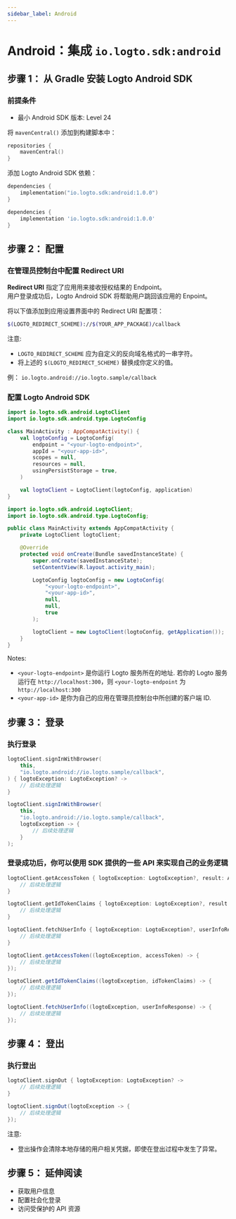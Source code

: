 ```yaml
---
sidebar_label: Android
---
```



# Android：集成 `io.logto.sdk:android`

## 步骤 1： 从 Gradle 安装 Logto Android SDK

### 前提条件

- 最小 Android SDK 版本: Level 24

将 `mavenCentral()` 添加到构建脚本中：

```kotlin
repositories {
    mavenCentral()
}
```

添加 Logto Android SDK 依赖：

<Tabs>

<TabItem value="kotlin" label="Kotlin">

```kotlin
dependencies {
    implementation("io.logto.sdk:android:1.0.0")
}
```

</TabItem>

<TabItem value="groovy" label="Groovy">

```groovy
dependencies {
    implementation 'io.logto.sdk:android:1.0.0'
}
```

</TabItem>

</Tabs>

## 步骤 2： 配置

### 在管理员控制台中配置 Redirect URI

<Admonition type="note">
  <b>Redirect URI</b> 指定了应用用来接收授权结果的 Endpoint。
  <br />
  用户登录成功后，Logto Android SDK 将帮助用户跳回该应用的 Enpoint。
</Admonition>

将以下值添加到应用设置界面中的 Redirect URI 配置项：

```bash
$(LOGTO_REDIRECT_SCHEME)://$(YOUR_APP_PACKAGE)/callback
```

注意:

- `LOGTO_REDIRECT_SCHEME` 应为自定义的反向域名格式的一串字符。
- 将上述的 `$(LOGTO_REDIRECT_SCHEME)` 替换成你定义的值。

例： `io.logto.android://io.logto.sample/callback`

### 配置 Logto Android SDK

<Tabs>

<TabItem value="kotlin" label="Kotlin">

```kotlin
import io.logto.sdk.android.LogtoClient
import io.logto.sdk.android.type.LogtoConfig

class MainActivity : AppCompatActivity() {
    val logtoConfig = LogtoConfig(
        endpoint = "<your-logto-endpoint>",
        appId = "<your-app-id>",
        scopes = null,
        resources = null,
        usingPersistStorage = true,
    )

    val logtoClient = LogtoClient(logtoConfig, application)
}
```

</TabItem>

<TabItem value="java" label="Java">

```java
import io.logto.sdk.android.LogtoClient;
import io.logto.sdk.android.type.LogtoConfig;

public class MainActivity extends AppCompatActivity {
    private LogtoClient logtoClient;

    @Override
    protected void onCreate(Bundle savedInstanceState) {
        super.onCreate(savedInstanceState);
        setContentView(R.layout.activity_main);

        LogtoConfig logtoConfig = new LogtoConfig(
            "<your-logto-endpoint>",
            "<your-app-id>",
            null,
            null,
            true
        );

        logtoClient = new LogtoClient(logtoConfig, getApplication());
    }
}
```

</TabItem>

</Tabs>

Notes:

- `<your-logto-endpoint>` 是你运行 Logto 服务所在的地址. 若你的 Logto 服务运行在 `http://localhost:300`，则 `<your-logto-endpoint` 为 `http://localhost:300`
- `<your-app-id>` 是你为自己的应用在管理员控制台中所创建的客户端 ID.

## 步骤 3： 登录

### 执行登录

<Tabs>

<TabItem value="kotlin" label="Kotlin">

```kotlin
logtoClient.signInWithBrowser(
    this,
    "io.logto.android://io.logto.sample/callback",
) { logtoException: LogtoException? ->
    // 后续处理逻辑
}
```

</TabItem>

<TabItem value="java" label="Java">

```java
logtoClient.signInWithBrowser(
    this,
    "io.logto.android://io.logto.sample/callback",
    logtoException -> {
        // 后续处理逻辑
    }
);
```

</TabItem>

</Tabs>

### 登录成功后，你可以使用 SDK 提供的一些 API 来实现自己的业务逻辑

<Tabs>

<TabItem value="kotlin" label="Kotlin">

```kotlin
logtoClient.getAccessToken { logtoException: LogtoException?, result: AccessToken? ->
    // 后续处理逻辑
}

logtoClient.getIdTokenClaims { logtoException: LogtoException?, result: IdTokenClaims? ->
    // 后续处理逻辑
}

logtoClient.fetchUserInfo { logtoException: LogtoException?, userInfoResponse: UserInfoResponse? ->
    // 后续处理逻辑
}
```

</TabItem>

<TabItem value="java" label="Java">

```java
logtoClient.getAccessToken((logtoException, accessToken) -> {
    // 后续处理逻辑
});

logtoClient.getIdTokenClaims((logtoException, idTokenClaims) -> {
    // 后续处理逻辑
});

logtoClient.fetchUserInfo((logtoException, userInfoResponse) -> {
    // 后续处理逻辑
});
```

</TabItem>

</Tabs>

## 步骤 4： 登出

### 执行登出

<Tabs>

<TabItem value="kotlin" label="Kotlin">

```kotlin
logtoClient.signOut { logtoException: LogtoException? ->
    // 后续处理逻辑
}
```

</TabItem>

<TabItem value="java" label="Java">

```java
logtoClient.signOut(logtoException -> {
    // 后续处理逻辑
});
```

</TabItem>

</Tabs>

注意:

- 登出操作会清除本地存储的用户相关凭据，即使在登出过程中发生了异常。

## 步骤 5： 延伸阅读

- 获取用户信息
- 配置社会化登录
- 访问受保护的 API 资源
